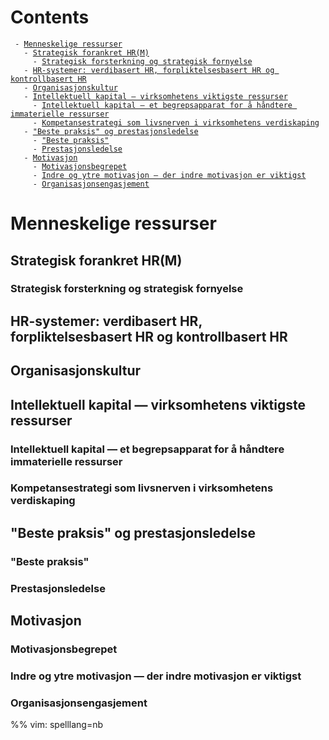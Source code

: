 = Contents =
  - [[#Menneskelige ressurser|Menneskelige ressurser]]
    - [[#Menneskelige ressurser#Strategisk forankret HR(M)|Strategisk forankret HR(M)]]
      - [[#Menneskelige ressurser#Strategisk forankret HR(M)#Strategisk forsterkning og strategisk fornyelse|Strategisk forsterkning og strategisk fornyelse]]
    - [[#Menneskelige ressurser#HR-systemer: verdibasert HR, forpliktelsesbasert HR og kontrollbasert HR|HR-systemer: verdibasert HR, forpliktelsesbasert HR og kontrollbasert HR]]
    - [[#Menneskelige ressurser#Organisasjonskultur|Organisasjonskultur]]
    - [[#Menneskelige ressurser#Intellektuell kapital — virksomhetens viktigste ressurser|Intellektuell kapital — virksomhetens viktigste ressurser]]
      - [[#Menneskelige ressurser#Intellektuell kapital — virksomhetens viktigste ressurser#Intellektuell kapital — et begrepsapparat for å håndtere immaterielle ressurser|Intellektuell kapital — et begrepsapparat for å håndtere immaterielle ressurser]]
      - [[#Menneskelige ressurser#Intellektuell kapital — virksomhetens viktigste ressurser#Kompetansestrategi som livsnerven i virksomhetens verdiskaping|Kompetansestrategi som livsnerven i virksomhetens verdiskaping]]
    - [[#Menneskelige ressurser#"Beste praksis" og prestasjonsledelse|"Beste praksis" og prestasjonsledelse]]
      - [[#Menneskelige ressurser#"Beste praksis" og prestasjonsledelse#"Beste praksis"|"Beste praksis"]]
      - [[#Menneskelige ressurser#"Beste praksis" og prestasjonsledelse#Prestasjonsledelse|Prestasjonsledelse]]
    - [[#Menneskelige ressurser#Motivasjon|Motivasjon]]
      - [[#Menneskelige ressurser#Motivasjon#Motivasjonsbegrepet|Motivasjonsbegrepet]]
      - [[#Menneskelige ressurser#Motivasjon#Indre og ytre motivasjon — der indre motivasjon er viktigst|Indre og ytre motivasjon — der indre motivasjon er viktigst]]
      - [[#Menneskelige ressurser#Motivasjon#Organisasjonsengasjement|Organisasjonsengasjement]]

= Menneskelige ressurser =

== Strategisk forankret HR(M) ==

=== Strategisk forsterkning og strategisk fornyelse ===

== HR-systemer: verdibasert HR, forpliktelsesbasert HR og kontrollbasert HR ==

== Organisasjonskultur ==

== Intellektuell kapital — virksomhetens viktigste ressurser ==

=== Intellektuell kapital — et begrepsapparat for å håndtere immaterielle ressurser ===

=== Kompetansestrategi som livsnerven i virksomhetens verdiskaping ===

== "Beste praksis" og prestasjonsledelse ==

=== "Beste praksis" ===

=== Prestasjonsledelse ===

== Motivasjon ==

=== Motivasjonsbegrepet ===

=== Indre og ytre motivasjon — der indre motivasjon er viktigst ===

=== Organisasjonsengasjement ===

%% vim: spelllang=nb
